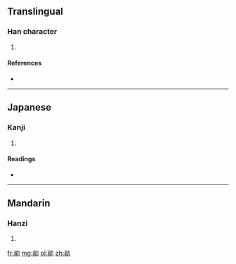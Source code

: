 ==Translingual==

===Han character===
{{Han char|rn=19|rad=力|as=10|sn=12|four=|canj=金一大尸 (CMKS)|ids=⿰[[翁]][[力]]}}

# {{defn|Han|sort=力10}}

====References====
* {{Han ref|kx=0148.300|dkj=02408|hdz=10376.150|uh=52DC|ud=21212}}

----

==Japanese==

===Kanji===
{{ja-kanji|grade=|rs=力10}}

# {{defn|lang=ja|sort=力10}}

====Readings====
* {{ja-readings|on=[[おう]] (ō), [[お]] (o), [[あう]] (au)|kun=[[つとい]] (tsutoi)}}

----

==Mandarin==

===Hanzi===
{{cmn-hanzi|pin=[[wěng]] ([[weng3]])|wg=weng<sup>3</sup>}}

# {{defn|lang=cmn|sort=力10}}

[[fr:勜]]
[[mg:勜]]
[[pl:勜]]
[[zh:勜]]